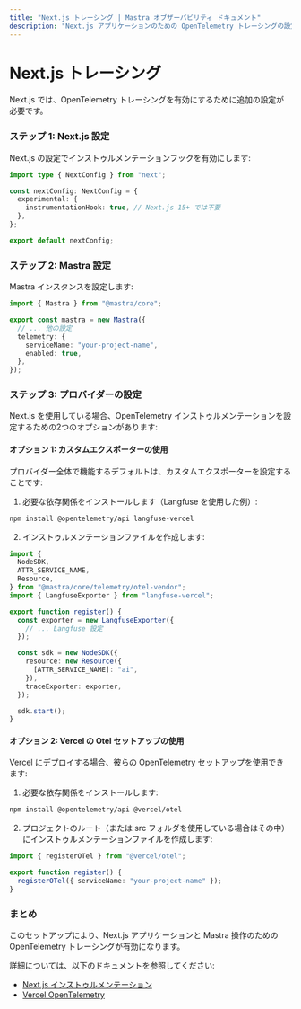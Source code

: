 ```yaml
---
title: "Next.js トレーシング | Mastra オブザーバビリティ ドキュメント"
description: "Next.js アプリケーションのための OpenTelemetry トレーシングの設定"
---
```


# Next.js トレーシング

Next.js では、OpenTelemetry トレーシングを有効にするために追加の設定が必要です。

### ステップ 1: Next.js 設定

Next.js の設定でインストゥルメンテーションフックを有効にします:

```ts filename="next.config.ts" showLineNumbers copy
import type { NextConfig } from "next";

const nextConfig: NextConfig = {
  experimental: {
    instrumentationHook: true, // Next.js 15+ では不要
  },
};

export default nextConfig;
```

### ステップ 2: Mastra 設定

Mastra インスタンスを設定します:

```typescript filename="mastra.config.ts" copy
import { Mastra } from "@mastra/core";

export const mastra = new Mastra({
  // ... 他の設定
  telemetry: {
    serviceName: "your-project-name",
    enabled: true,
  },
});
```

### ステップ 3: プロバイダーの設定

Next.js を使用している場合、OpenTelemetry インストゥルメンテーションを設定するための2つのオプションがあります:

#### オプション 1: カスタムエクスポーターの使用

プロバイダー全体で機能するデフォルトは、カスタムエクスポーターを設定することです:

1. 必要な依存関係をインストールします（Langfuse を使用した例）:

```bash copy
npm install @opentelemetry/api langfuse-vercel
```

2. インストゥルメンテーションファイルを作成します:

```ts filename="instrumentation.ts" copy
import {
  NodeSDK,
  ATTR_SERVICE_NAME,
  Resource,
} from "@mastra/core/telemetry/otel-vendor";
import { LangfuseExporter } from "langfuse-vercel";

export function register() {
  const exporter = new LangfuseExporter({
    // ... Langfuse 設定
  });

  const sdk = new NodeSDK({
    resource: new Resource({
      [ATTR_SERVICE_NAME]: "ai",
    }),
    traceExporter: exporter,
  });

  sdk.start();
}
```

#### オプション 2: Vercel の Otel セットアップの使用

Vercel にデプロイする場合、彼らの OpenTelemetry セットアップを使用できます:

1. 必要な依存関係をインストールします:

```bash copy
npm install @opentelemetry/api @vercel/otel
```

2. プロジェクトのルート（または src フォルダを使用している場合はその中）にインストゥルメンテーションファイルを作成します:

```ts filename="instrumentation.ts" copy
import { registerOTel } from "@vercel/otel";

export function register() {
  registerOTel({ serviceName: "your-project-name" });
}
```

### まとめ

このセットアップにより、Next.js アプリケーションと Mastra 操作のための OpenTelemetry トレーシングが有効になります。

詳細については、以下のドキュメントを参照してください:

- [Next.js インストゥルメンテーション](https://nextjs.org/docs/app/building-your-application/optimizing/instrumentation)
- [Vercel OpenTelemetry](https://vercel.com/docs/observability/otel-overview/quickstart)
